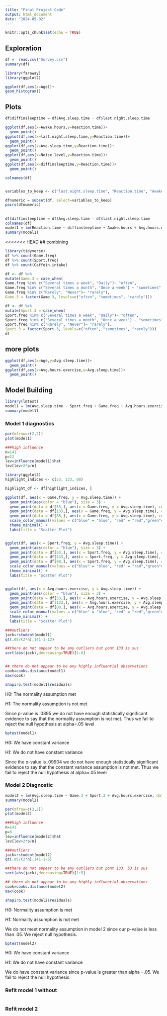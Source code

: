 ```yaml
---
title: "Final Project Code"
output: html_document
date: "2024-05-02"
---
```


```r
knitr::opts_chunk$set(echo = TRUE)
```

## Exploration

```r

df =  read.csv("Survey.csv")
summary(df)

```
  

```r
library(faraway) 
library(ggplot2) 

ggplot(df,aes(x=Age))+
geom_histogram()
```

## Plots


```r
df$diffinsleeptime = df$Avg.sleep.time - df$last.night.sleep.time

ggplot(df,aes(x=Awake.hours,y=Reaction.time))+
  geom_point()
ggplot(df,aes(x=last.night.sleep.time,y=Reaction.time))+
  geom_point()
ggplot(df,aes(x=Avg.sleep.time,y=Reaction.time))+
  geom_point()
ggplot(df,aes(x=Noise.level,y=Reaction.time))+
  geom_point()
ggplot(df,aes(x=diffinsleeptime,y=Reaction.time))+
  geom_point()

```


```r

colnames(df)


variables_to_keep <- c("last.night.sleep.time", "Reaction.time", "Awake.hours", "Noise.level", "Avg.hours.exercise")

dfnumeric = subset(df, select=variables_to_keep)
pairs(dfnumeric)

```
## 
```r
df$diffinsleeptime = df$Avg.sleep.time - df$last.night.sleep.time
colnames(df)
model1 = lm(Reaction.time ~ diffinsleeptime + Awake.hours + Avg.hours.exercise + Noise.level + Fatigue.level, data=df)
summary(model1)
```

<<<<<<< HEAD
## combining
```r
library(tidyverse)
df %>% count(Game.freq)
df %>% count(Sport.freq)
df %>% count(Caffein.intake)

df <- df %>%
mutate(Game.3 = case_when(
Game.freq %in% c("Several times a week", "Daily")~ "often",
Game.freq %in% c("Several times a month", "Once a week") ~ "sometimes",
Game.freq %in% c("Rarely", "Never")~ "rarely"),
Game.3 = factor(Game.3, levels=c("often", "sometimes", "rarely")))

df <- df %>%
mutate(Sport.3 = case_when(
Sport.freq %in% c("Several times a week", "Daily")~ "often",
Sport.freq %in% c("Several times a month", "Once a week") ~ "sometimes",
Sport.freq %in% c("Rarely", "Never")~ "rarely"),
Sport.3 = factor(Sport.3, levels=c("often", "sometimes", "rarely")))
df

```

## more plots
```r
ggplot(df,aes(x=Age,y=Avg.sleep.time))+
  geom_point()
ggplot(df,aes(x=Avg.hours.exercise,y=Avg.sleep.time))+
  geom_point()

```
## Model Building
```r
library(lmtest)
model1 = lm(Avg.sleep.time ~ Sport.freq + Game.freq + Avg.hours.exercise, data = df)
summary(model1)

```
### Model 1 diagnostics
```r
par(mfrow=c(2,2))
plot(model1)
```
```r
###high influence
n=141
p=12
lev=influence(model1)$hat
lev[lev>2*p/n]
```

```r
library(ggplot2)
highlight_indices <- c(53, 133, 88)

highlight_df <- df[highlight_indices, ]

ggplot(df, aes(x = Game.freq, y = Avg.sleep.time)) +
  geom_point(aes(color = "blue"), size = 3) +
  geom_point(data = df[53,], aes(x = Game.freq, y = Avg.sleep.time), color = "red", size = 3) +
  geom_point(data = df[133,], aes(x = Game.freq, y = Avg.sleep.time), color = "green", size = 3) +
  geom_point(data = df[88,], aes(x = Game.freq, y = Avg.sleep.time), color = "black", size = 3)+
  scale_color_manual(values = c("blue" = "blue", "red" = "red","green"="green", "black" = "black")) +
  theme_minimal() +
  labs(title = "Scatter Plot")


ggplot(df, aes(x = Sport.freq, y = Avg.sleep.time)) +
  geom_point(aes(color = "blue"), size = 3) +
  geom_point(data = df[53,], aes(x = Sport.freq, y = Avg.sleep.time), color = "red", size = 3) +
  geom_point(data = df[133,], aes(x = Sport.freq, y = Avg.sleep.time), color = "green", size = 3) +
  geom_point(data = df[88,], aes(x = Sport.freq, y = Avg.sleep.time), color = "black", size = 3) +
  scale_color_manual(values = c("blue" = "blue", "red" = "red","green"="green", "black" = "black")) +
  theme_minimal() +
  labs(title = "Scatter Plot")


ggplot(df, aes(x = Avg.hours.exercise, y = Avg.sleep.time)) +
  geom_point(aes(color = "blue"), size = 3) +
  geom_point(data = df[53,], aes(x = Avg.hours.exercise, y = Avg.sleep.time), color = "red", size = 3) +
  geom_point(data = df[133,], aes(x = Avg.hours.exercise, y = Avg.sleep.time), color = "green", size = 3) +
  geom_point(data = df[88,], aes(x = Avg.hours.exercise, y = Avg.sleep.time), color = "black", size = 3)+
  scale_color_manual(values = c("blue" = "blue", "red" = "red","green"="green", "black" = "black")) +
  theme_minimal() +
  labs(title = "Scatter Plot")
```

```r
###outliers
jack=rstudent(model1)
qt(.05/(2*n),141-1-12)
```
```r
##there do not appear to be any outliers but pont 133 is sus
sort(abs(jack),decreasing=TRUE)[1:8]
```
```r

```

```r
## there do not appear to be any highly influential observations
cook=cooks.distance(model1)
max(cook)
```

```r
shapiro.test(model1$residuals)
```
H0: The normality assumption met

H1: The normality assumption is not met


Since p-value is .0895 we do not have enough statistically significant evidence to say that the normality assumption is not met. Thus we fail to reject the null hypothesis at alpha=.05 level

```r
bptest(model1)
```
H0: We have constant variance

H1: We do not have constant variance

Since the p-value is .09904 we do not have enough statistically significant evidence to say that the constant variance assumption is not met. Thus we fail to reject the null hypothesis at alpha=.05 level

### Model 2 Diagnostic
```r
model2 = lm(Avg.sleep.time ~ Game.3 + Sport.3 + Avg.hours.exercise, data = df)
summary(model2)
```
```r
par(mfrow=c(2,2))
plot(model2)
```
```r
###high influence
n=141
p=6
lev=influence(model2)$hat
lev[lev>2*p/n]
```

```r
###outliers
jack=rstudent(model2)
qt(.05/(2*n),141-1-6)
```
```r
##there do not appear to be any outliers but pont 133, 53 is sus
sort(abs(jack),decreasing=TRUE)[1:5]
```
```r
## there do not appear to be any highly influential observations
cook=cooks.distance(model2)
max(cook)
```

```r
shapiro.test(model2$residuals)
```
H0: Normality assumption is met

H1: Normality assumption is not met

We do not meet normality assumption in model 2 since our p-value is less than .05. We reject null hypothesis.

```r
bptest(model2)
```
H0: We have constant variance

H1: We do not have constant variance

We do have constant variance since p-value is greater than alpha =.05. We fail to reject the null hypothesis.

### Refit model 1 without 

```r
```

### Refit model 2
```r
```
